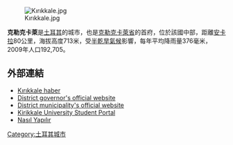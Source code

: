 [[File:Kırıkkale.jpg|thumb]]

'''克勒克卡萊'''是[[土耳其|土耳其]]的城市，也是[[克勒克卡萊省|克勒克卡萊省]]的首府，位於該國中部，距離[[安卡拉|安卡拉]]80公里，海拔高度713米，受[[半乾旱氣候|半乾旱氣候]]影響，每年平均降雨量376毫米，2009年人口192,705。

==外部連結==
* [https://web.archive.org/web/20180612162519/https://www.olay71.com/ Kırıkkale haber]
* [http://www.kirikkale.gov.tr/ District governor's official website]{{Wayback|url=http://www.kirikkale.gov.tr/ |date=20190428154514 }} {{tr icon}}
* [https://web.archive.org/web/20100224091149/http://www.kirikkale.bel.tr/ District municipality's official website] {{tr icon}}
* [https://web.archive.org/web/20070507053446/http://www.kku.in/ Kirikkale University Student Portal]
* [https://nasilist.com Nasıl Yapılır]{{Wayback|url=https://nasilist.com/ |date=20200820112609 }}

{{coord|39|51|N|33|30|E|region:TR_type:city|display=title}}

{{Turkey-geo-stub}}
[[Category:土耳其城市|Category:土耳其城市]]